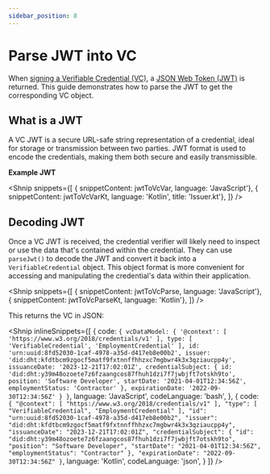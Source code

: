 ```yaml
---
sidebar_position: 8
---
```






# Parse JWT into VC

When [signing a Verifiable Credential (VC)](/docs/web5/build/verifiable-credentials/vc-issuance#sign-vc), a [JSON Web Token (JWT)](https://jwt.io/) is returned.
This guide demonstrates how to parse the JWT to get the corresponding VC object.

## What is a JWT
A VC JWT is a secure URL-safe string representation of a credential, ideal for storage or transmission between two parties.
JWT format is used to encode the credentials, making them both secure and easily transmissible.

**Example JWT**

<Shnip
  snippets={[
    { snippetContent: jwtToVcVar, language: 'JavaScript'},
    { snippetContent: jwtToVcVarKt, language: 'Kotlin', title: 'Issuer.kt'},
    ]}
/>


## Decoding JWT

Once a VC JWT is received, the credential verifier will likely need to inspect or use the data that's contained within the credential.
They can use `parseJwt()` to decode the JWT and convert it back into a `VerifiableCredential` object.
This object format is more convenient for accessing and manipulating the credential's data within their application.

<Shnip
  snippets={[
    { snippetContent: jwtToVcParse, language: 'JavaScript'},
    { snippetContent: jwtToVcParseKt, language: 'Kotlin'},
    ]}
/>

This returns the VC in JSON:

<Shnip
  inlineSnippets={[
    {
      code: `
{
  vcDataModel: {
    '@context': [ 'https://www.w3.org/2018/credentials/v1' ],
    type: [ 'VerifiableCredential', 'EmploymentCredential' ],
    id: 'urn:uuid:8fd52030-1caf-4978-a35d-d417eb8e00b2',
    issuer: 'did:dht:kfdtbcm9zgocf5matf9fxtnnffhhzxc7mgbwr4k3x3qziaucpp4y',
    issuanceDate: '2023-12-21T17:02:01Z',
    credentialSubject: {
      id: 'did:dht:y39m48ozoete7z6fzaangcos87fhuh1dzi7f7jwbjft7otskh9to',
      position: 'Software Developer',
      startDate: '2021-04-01T12:34:56Z',
      employmentStatus: 'Contractor'
    },
    expirationDate: '2022-09-30T12:34:56Z'
  }
}
      `,
      language: 'JavaScript',
      codeLanguage: 'bash',
    },
    {
      code: `
{
  "@context": [
    "https://www.w3.org/2018/credentials/v1"
  ],
  "type": [
    "VerifiableCredential",
    "EmploymentCredential"
  ],
  "id": "urn:uuid:8fd52030-1caf-4978-a35d-d417eb8e00b2",
  "issuer": "did:dht:kfdtbcm9zgocf5matf9fxtnnffhhzxc7mgbwr4k3x3qziaucpp4y",
  "issuanceDate": "2023-12-21T17:02:01Z",
  "credentialSubject": {
    "id": "did:dht:y39m48ozoete7z6fzaangcos87fhuh1dzi7f7jwbjft7otskh9to",
    "position": "Software Developer",
    "startDate": "2021-04-01T12:34:56Z",
    "employmentStatus": "Contractor"
  },
  "expirationDate": "2022-09-30T12:34:56Z"
}
      `,
      language: 'Kotlin', 
      codeLanguage: 'json',
    }
  ]}
/>
